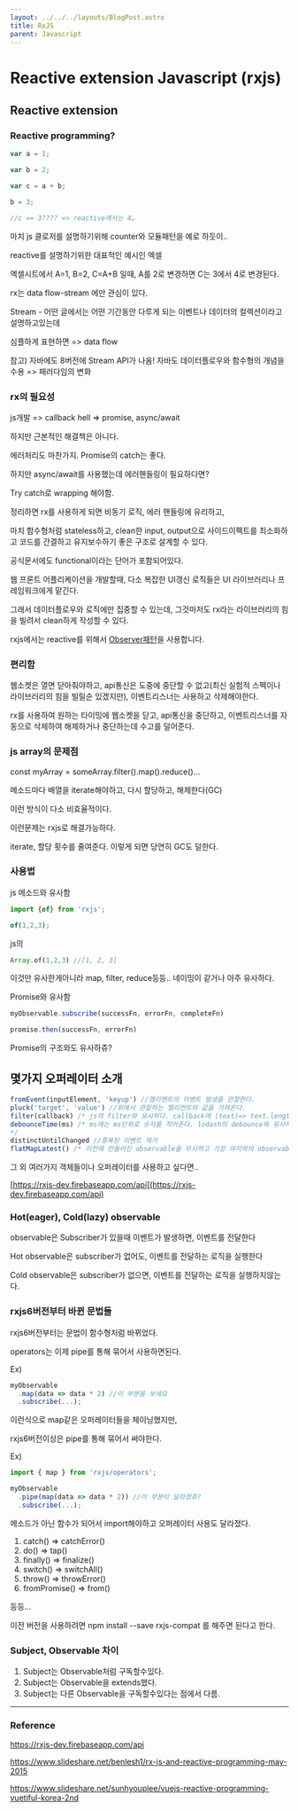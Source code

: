 ```yaml
---
layout: ../../../layouts/BlogPost.astro
title: RxJS
parent: Javascript
---
```

# Reactive extension Javascript (rxjs)

## Reactive extension

### Reactive programming?

```javascript
var a = 1;

var b = 2;

var c = a + b;

b = 3;

//c == 3???? => reactive에서는 4…
```

마치 js 클로저를 설명하기위해 counter와 모듈패턴을 예로 하듯이..

reactive를 설명하기위한 대표적인 예시인 엑셀

엑셀시트에서 A=1, B=2, C=A+B 일때, A를 2로 변경하면 C는 3에서 4로 변경된다.

rx는 data flow-stream 에만 관심이 있다.

Stream - 어떤 글에서는 어떤 기간동안 다루게 되는 이벤트나 데이터의 컬렉션이라고 설명하고있는데

심플하게 표현하면 =&gt; data flow

참고\) 자바에도 8버전에 Stream API가 나옴! 자바도 데이터플로우와 함수형의 개념을 수용 =&gt; 패러다임의 변화

### rx의 필요성

js개발 =&gt; callback hell =&gt; promise, async/await

하지만 근본적인 해결책은 아니다.

에러처리도 마찬가지. Promise의 catch는 좋다.

하지만 async/await를 사용했는데 에러핸들링이 필요하다면?

Try catch로 wrapping 해야함.

정리하면 rx를 사용하게 되면 비동기 로직, 에러 핸들링에 유리하고,

마치 함수형처럼 stateless하고, clean한 input, output으로 사이드이펙트를 최소화하고 코드를 간결하고 유지보수하기 좋은 구조로 설계할 수 있다.

공식문서에도 functional이라는 단어가 포함되어있다.

웹 프론트 어플리케이션을 개발할때, 다소 복잡한 UI갱신 로직들은 UI 라이브러리나 프레임워크에게 맡긴다.

그래서 데이터플로우와 로직에만 집중할 수 있는데, 그것마저도 rx라는 라이브러리의 힘을 빌려서 clean하게 작성할 수 있다.

rxjs에서는 reactive를 위해서 [Observer패턴](../design-pattern/observer.md)을 사용합니다.

### 편리함

웹소켓은 열면 닫아줘야하고, api통신은 도중에 중단할 수 없고(최신 실험적 스펙이나 라이브러리의 힘을 빌릴순 있겠지만), 이벤트리스너는 사용하고 삭제해야한다.

rx를 사용하여 원하는 타이밍에 웹소켓을 닫고, api통신을 중단하고, 이벤트리스너를 자동으로 삭제하여 해제하거나 중단하는데 수고를 덜어준다.

### js array의 문제점

const myArray = someArray.filter\(\).map\(\).reduce\(\)…

메소드마다 배열을 iterate해야하고, 다시 할당하고, 해제한다\(GC\)

이런 방식이 다소 비효율적이다.

이런문제는 rxjs로 해결가능하다.

iterate, 할당 횟수를 줄여준다. 이렇게 되면 당연히 GC도 덜한다.

### 사용법

js 메소드와 유사함

```javascript
import {of} from 'rxjs';

of(1,2,3);
```

js의

```javascript
Array.of(1,2,3) //[1, 2, 3]
```

이것만 유사한게아니라 map, filter, reduce등등.. 네이밍이 같거나 아주 유사하다.

Promise와 유사함

```javascript
myObservable.subscribe(successFn, errorFn, completeFn)

promise.then(successFn, errorFn)
```

Promise의 구조와도 유사하쥬?

## 몇가지 오퍼레이터 소개

```javascript
fromEvent(inputElement, 'keyup') //엘리멘트의 이벤트 발생을 관찰한다.
pluck('target', 'value') //위에서 관찰하는 엘리먼트의 값을 가져온다.
filter(callback) /* js의 filter와 유사하다. callback에 (text)=> text.length>=3 이런식으로 작성하여 조건을 걸수있다.*/
debounceTime(ms) /* ms에는 ms단위로 숫자를 적어준다. lodash의 debounce와 유사하다. 시간만큼 지난후 리턴. debounceTime은 input에 뭔가 입력하고, 자동으로 request를 하는것을 구현할때 유용하다.
*/
distinctUntilChanged //중복된 이벤트 제거
flatMapLatest() /* 이전에 만들어진 observable을 무시하고 가장 마지막의 observable을 새로운 observable로 만들어준다. param의 예제로는 Promise가 가능하다. 이말은 Promise도 "스트림화"가 가능하다는것이다.*/
```

그 외 여러가지 객체들이나 오퍼레이터를 사용하고 싶다면..

[https://rxjs-dev.firebaseapp.com/api](https://rxjs-dev.firebaseapp.com/api)

### Hot\(eager\), Cold\(lazy\) observable

observable은 Subscriber가 있을때 이벤트가 발생하면, 이벤트를 전달한다

Hot observable은 subscriber가 없어도, 이벤트를 전달하는 로직을 실행한다

Cold observable은 subscriber가 없으면, 이벤트를 전달하는 로직을 실행하지않는다.

### rxjs6버전부터 바뀐 문법들

rxjs6버전부터는 문법이 함수형처럼 바뀌었다.

operators는 이제 pipe를 통해 묶어서 사용하면된다.

Ex\)

```javascript
myObservable
  .map(data => data * 2) //이 부분을 보세요
  .subscribe(...);
```

이런식으로 map같은 오퍼레이터들을 체이닝했지만,

rxjs6버전이상은 pipe를 통해 묶어서 써야한다.

Ex\)

```javascript
import { map } from 'rxjs/operators';

myObservable
  .pipe(map(data => data * 2)) //이 부분이 달라졌쥬?
  .subscribe(...);
```

메소드가 아닌 함수가 되어서 import해야하고 오퍼레이터 사용도 달라졌다.

1. catch\(\) =&gt; catchError\(\)
2. do\(\) =&gt; tap\(\)
3. finally\(\) =&gt; finalize\(\)
4. switch\(\) =&gt; switchAll\(\)
5. throw\(\) =&gt; throwError\(\)
6. fromPromise\(\) =&gt; from\(\)

등등...

이전 버전을 사용하려면 npm install --save rxjs-compat 를 해주면 된다고 한다.

### Subject, Observable 차이

1. Subject는 Observable처럼 구독할수있다.
2. Subject는 Observable을 extends했다.
3. Subject는 다른 Observable을 구독할수있다는 점에서 다름.

---

### Reference

https://rxjs-dev.firebaseapp.com/api

https://www.slideshare.net/benlesh1/rx-js-and-reactive-programming-may-2015

https://www.slideshare.net/sunhyouplee/vuejs-reactive-programming-vuetiful-korea-2nd



